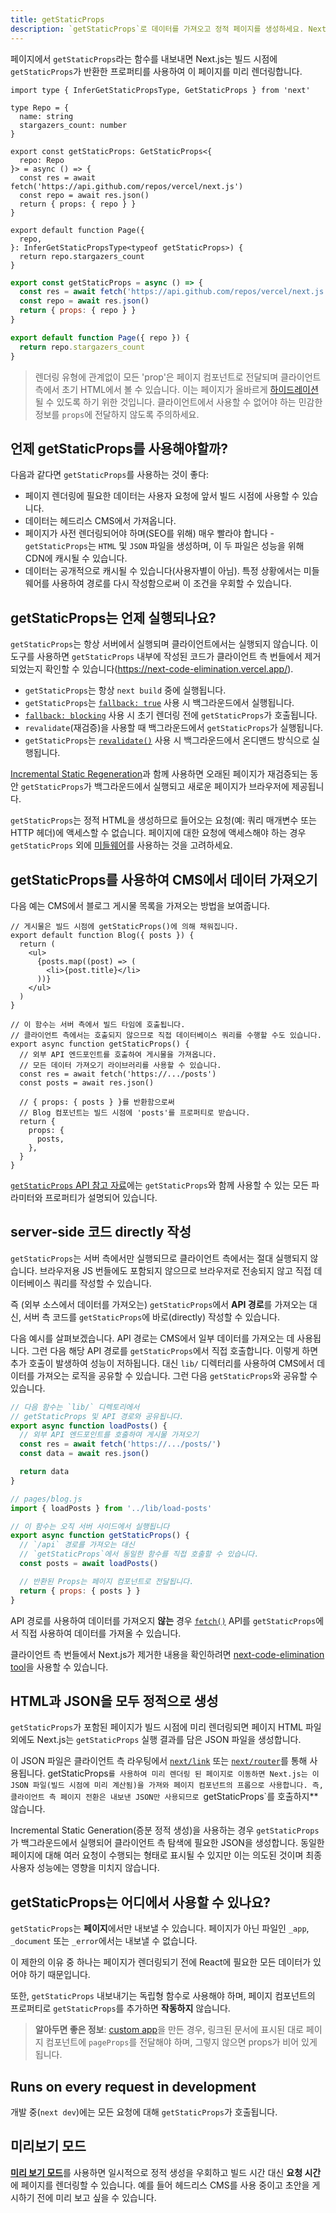 ```yaml
---
title: getStaticProps
description: `getStaticProps`로 데이터를 가져오고 정적 페이지를 생성하세요. Next.js에서 데이터 불러오기를 위한 이 API에 대해 자세히 알아보세요.
---
```


페이지에서 `getStaticProps`라는 함수를 내보내면 Next.js는 빌드 시점에 `getStaticProps`가 반환한 프로퍼티를 사용하여 이 페이지를 미리 렌더링합니다.

```tsx filename="pages/index.tsx" switcher
import type { InferGetStaticPropsType, GetStaticProps } from 'next'

type Repo = {
  name: string
  stargazers_count: number
}

export const getStaticProps: GetStaticProps<{
  repo: Repo
}> = async () => {
  const res = await fetch('https://api.github.com/repos/vercel/next.js')
  const repo = await res.json()
  return { props: { repo } }
}

export default function Page({
  repo,
}: InferGetStaticPropsType<typeof getStaticProps>) {
  return repo.stargazers_count
}
```

```jsx filename="pages/index.js" switcher
export const getStaticProps = async () => {
  const res = await fetch('https://api.github.com/repos/vercel/next.js')
  const repo = await res.json()
  return { props: { repo } }
}

export default function Page({ repo }) {
  return repo.stargazers_count
}
```

> 렌더링 유형에 관계없이 모든 'prop'은 페이지 컴포넌트로 전달되며 클라이언트 측에서 초기 HTML에서 볼 수 있습니다. 이는 페이지가 올바르게 [하이드레이션](https://react.dev/reference/react-dom/hydrate)될 수 있도록 하기 위한 것입니다. 클라이언트에서 사용할 수 없어야 하는 민감한 정보를 `props`에 전달하지 않도록 주의하세요.

## 언제 getStaticProps를 사용해야할까?

다음과 같다면 `getStaticProps`를 사용하는 것이 좋다:

- 페이지 렌더링에 필요한 데이터는 사용자 요청에 앞서 빌드 시점에 사용할 수 있습니다.
- 데이터는 헤드리스 CMS에서 가져옵니다.
- 페이지가 사전 렌더링되어야 하며(SEO를 위해) 매우 빨라야 합니다 - `getStaticProps`는 `HTML` 및 `JSON` 파일을 생성하며, 이 두 파일은 성능을 위해 CDN에 캐시될 수 있습니다.
- 데이터는 공개적으로 캐시될 수 있습니다(사용자별이 아님). 특정 상황에서는 미들웨어를 사용하여 경로를 다시 작성함으로써 이 조건을 우회할 수 있습니다.

## getStaticProps는 언제 실행되나요?

`getStaticProps`는 항상 서버에서 실행되며 클라이언트에서는 실행되지 않습니다. 이 도구를 사용하면 `getStaticProps` 내부에 작성된 코드가 클라이언트 측 번들에서 제거되었는지 확인할 수 있습니다(https://next-code-elimination.vercel.app/).

- `getStaticProps`는 항상 `next build` 중에 실행됩니다.
- `getStaticProps`는 [`fallback: true`](https://nextjs.org/docs/pages/api-reference/functions/get-static-paths#fallback-true) 사용 시 백그라운드에서 실행됩니다.
- [`fallback: blocking`](https://nextjs.org/docs/pages/api-reference/functions/get-static-paths#fallback-blocking) 사용 시 초기 렌더링 전에 `getStaticProps`가 호출됩니다.
- `revalidate`(재검증)을 사용할 때 백그라운드에서 `getStaticProps`가 실행됩니다.
- `getStaticProps`는 [`revalidate()`](https://nextjs.org/docs/pages/building-your-application/data-fetching/incremental-static-regeneration#on-demand-revalidation) 사용 시 백그라운드에서 온디맨드 방식으로 실행됩니다.

[Incremental Static Regeneration](https://nextjs.org/docs/pages/building-your-application/data-fetching/incremental-static-regeneration)과 함께 사용하면 오래된 페이지가 재검증되는 동안 `getStaticProps`가 백그라운드에서 실행되고 새로운 페이지가 브라우저에 제공됩니다.

`getStaticProps`는 정적 HTML을 생성하므로 들어오는 요청(예: 쿼리 매개변수 또는 HTTP 헤더)에 액세스할 수 없습니다. 페이지에 대한 요청에 액세스해야 하는 경우 `getStaticProps` 외에 [미들웨어](https://nextjs.org/docs/pages/building-your-application/routing/middleware)를 사용하는 것을 고려하세요.

## getStaticProps를 사용하여 CMS에서 데이터 가져오기

다음 예는 CMS에서 블로그 게시물 목록을 가져오는 방법을 보여줍니다.

```tsx filename="pages/blog.tsx" switcher
// 게시물은 빌드 시점에 getStaticProps()에 의해 채워집니다.
export default function Blog({ posts }) {
  return (
    <ul>
      {posts.map((post) => (
        <li>{post.title}</li>
      ))}
    </ul>
  )
}

// 이 함수는 서버 측에서 빌드 타임에 호출됩니다.
// 클라이언트 측에서는 호출되지 않으므로 직접 데이터베이스 쿼리를 수행할 수도 있습니다.
export async function getStaticProps() {
  // 외부 API 엔드포인트를 호출하여 게시물을 가져옵니다.
  // 모든 데이터 가져오기 라이브러리를 사용할 수 있습니다.
  const res = await fetch('https://.../posts')
  const posts = await res.json()

  // { props: { posts } }를 반환함으로써
  // Blog 컴포넌트는 빌드 시점에 'posts'를 프로퍼티로 받습니다.
  return {
    props: {
      posts,
    },
  }
}
```


[`getStaticProps` API 참고 자료](https://nextjs.org/docs/pages/api-reference/functions/get-static-props)에는 `getStaticProps`와 함께 사용할 수 있는 모든 파라미터와 프로퍼티가 설명되어 있습니다.

## server-side 코드 directly 작성

`getStaticProps`는 서버 측에서만 실행되므로 클라이언트 측에서는 절대 실행되지 않습니다. 브라우저용 JS 번들에도 포함되지 않으므로 브라우저로 전송되지 않고 직접 데이터베이스 쿼리를 작성할 수 있습니다.

즉 (외부 소스에서 데이터를 가져오는) `getStaticProps`에서 **API 경로**를 가져오는 대신, 서버 측 코드를 `getStaticProps`에 바로(directly) 작성할 수 있습니다.

다음 예시를 살펴보겠습니다. API 경로는 CMS에서 일부 데이터를 가져오는 데 사용됩니다. 그런 다음 해당 API 경로를 `getStaticProps`에서 직접 호출합니다. 이렇게 하면 추가 호출이 발생하여 성능이 저하됩니다. 대신 `lib/` 디렉터리를 사용하여 CMS에서 데이터를 가져오는 로직을 공유할 수 있습니다. 그런 다음 `getStaticProps`와 공유할 수 있습니다.

```js filename="lib/load-posts.js"
// 다음 함수는 `lib/` 디렉토리에서
// getStaticProps 및 API 경로와 공유됩니다.
export async function loadPosts() {
  // 외부 API 엔드포인트를 호출하여 게시물 가져오기
  const res = await fetch('https://.../posts/')
  const data = await res.json()

  return data
}
```

```jsx filename="pages/blog.js"
// pages/blog.js
import { loadPosts } from '../lib/load-posts'

// 이 함수는 오직 서버 사이드에서 실행됩니다
export async function getStaticProps() {
  // `/api` 경로를 가져오는 대신
  // `getStaticProps`에서 동일한 함수를 직접 호출할 수 있습니다.
  const posts = await loadPosts()

  // 반환된 Props는 페이지 컴포넌트로 전달됩니다.
  return { props: { posts } }
}
```

API 경로를 사용하여 데이터를 가져오지 **않는** 경우 [`fetch()`](https://developer.mozilla.org/en-US/docs/Web/API/Fetch_API) API를 `getStaticProps`에서 직접 사용하여 데이터를 가져올 수 있습니다.

클라이언트 측 번들에서 Next.js가 제거한 내용을 확인하려면 [next-code-elimination tool](https://next-code-elimination.vercel.app/)을 사용할 수 있습니다.

## HTML과 JSON을 모두 정적으로 생성

`getStaticProps`가 포함된 페이지가 빌드 시점에 미리 렌더링되면 페이지 HTML 파일 외에도 Next.js는 `getStaticProps` 실행 결과를 담은 JSON 파일을 생성합니다.

이 JSON 파일은 클라이언트 측 라우팅에서 [`next/link`](https://nextjs.org/docs/pages/api-reference/components/link) 또는 [`next/router`](https://nextjs.org/docs/pages/api-reference/functions/use-router)를 통해 사용됩니다. getStaticProps`를 사용하여 미리 렌더링 된 페이지로 이동하면 Next.js는 이 JSON 파일(빌드 시점에 미리 계산됨)을 가져와 페이지 컴포넌트의 프롭으로 사용합니다. 즉, 클라이언트 측 페이지 전환은 내보낸 JSON만 사용되므로 `getStaticProps`를 호출하지** 않습니다.

Incremental Static Generation(증분 정적 생성)을 사용하는 경우 `getStaticProps`가 백그라운드에서 실행되어 클라이언트 측 탐색에 필요한 JSON을 생성합니다. 동일한 페이지에 대해 여러 요청이 수행되는 형태로 표시될 수 있지만 이는 의도된 것이며 최종 사용자 성능에는 영향을 미치지 않습니다.

## getStaticProps는 어디에서 사용할 수 있나요?

`getStaticProps`는 **페이지**에서만 내보낼 수 있습니다. 페이지가 아닌 파일인 `_app`, `_document` 또는 `_error`에서는 내보낼 수 없습니다.

이 제한의 이유 중 하나는 페이지가 렌더링되기 전에 React에 필요한 모든 데이터가 있어야 하기 때문입니다.

또한, `getStaticProps` 내보내기는 독립형 함수로 사용해야 하며, 페이지 컴포넌트의 프로퍼티로 `getStaticProps`를 추가하면 **작동하지** 않습니다.

> **알아두면 좋은 정보**: [custom app](https://nextjs.org/docs/pages/building-your-app/routing/custom-app)을 만든 경우, 링크된 문서에 표시된 대로 페이지 컴포넌트에 `pageProps`를 전달해야 하며, 그렇지 않으면 props가 비어 있게 됩니다.

## Runs on every request in development

개발 중(`next dev`)에는 모든 요청에 대해 `getStaticProps`가 호출됩니다.

## 미리보기 모드

[**미리 보기 모드**](https://nextjs.org/docs/pages/building-your-application/configuring/preview-mode)를 사용하면 일시적으로 정적 생성을 우회하고 빌드 시간 대신 **요청 시간**에 페이지를 렌더링할 수 있습니다. 예를 들어 헤드리스 CMS를 사용 중이고 초안을 게시하기 전에 미리 보고 싶을 수 있습니다.
